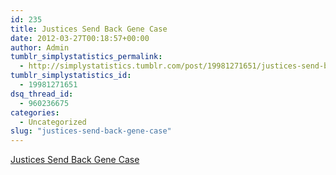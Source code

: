 ```yaml
---
id: 235
title: Justices Send Back Gene Case
date: 2012-03-27T00:18:57+00:00
author: Admin
tumblr_simplystatistics_permalink:
  - http://simplystatistics.tumblr.com/post/19981271651/justices-send-back-gene-case
tumblr_simplystatistics_id:
  - 19981271651
dsq_thread_id:
  - 960236675
categories:
  - Uncategorized
slug: "justices-send-back-gene-case"
---
```

[Justices Send Back Gene Case](http://www.nytimes.com/2012/03/27/business/high-court-orders-new-look-at-gene-patents.html)
